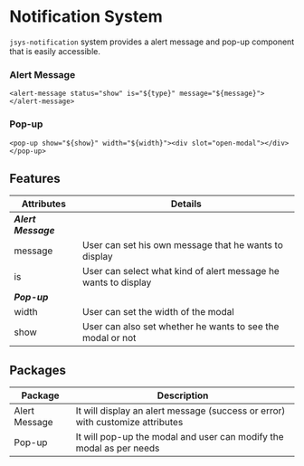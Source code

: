 
<Meta title="Notification/Introductions"/>

# Notification System

`jsys-notification` system provides a alert message and pop-up component that is easily accessible.

### Alert Message

```
<alert-message status="show" is="${type}" message="${message}"></alert-message>
```
### Pop-up

```
<pop-up show="${show}" width="${width}"><div slot="open-modal"></div></pop-up>
```

## Features

| Attributes       | Details                                                               |
| -----------------| --------------------------------------------------------------------- |
| ***Alert Message***                                                                      |
| message          | User can set his own message that he wants to display                 |
| is               | User can select what kind of alert message he wants to display        |
| ***Pop-up***                                                                             |
| width            | User can set the width of the modal                                   |
| show             | User can also set whether he wants to see the modal or not            |



## Packages

| Package            | Description                                                                                           |
| ------------------ | --------------------------------------------------------------------------------------- |
| Alert Message      | It will display an alert message (success or error) with customize attributes           |
| Pop-up             | It will pop-up the modal and user can modify the modal as per needs                     |


